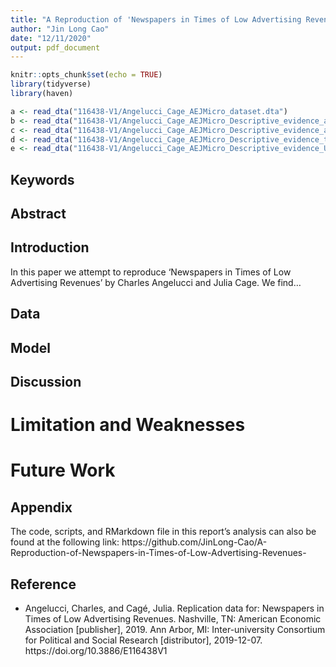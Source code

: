 ```yaml
---
title: "A Reproduction of 'Newspapers in Times of Low Advertising Revenues'"
author: "Jin Long Cao"
date: "12/11/2020"
output: pdf_document
---
```


```r
knitr::opts_chunk$set(echo = TRUE)
library(tidyverse)
library(haven)
```

```r
a <- read_dta("116438-V1/Angelucci_Cage_AEJMicro_dataset.dta")
b <- read_dta("116438-V1/Angelucci_Cage_AEJMicro_Descriptive_evidence_advertisement.dta")
c <- read_dta("116438-V1/Angelucci_Cage_AEJMicro_Descriptive_evidence_advertising_industry.dta")
d <- read_dta("116438-V1/Angelucci_Cage_AEJMicro_Descriptive_evidence_television_quality.dta")
e <- read_dta("116438-V1/Angelucci_Cage_AEJMicro_Descriptive_evidence_US.dta")
```

## Keywords

## Abstract

## Introduction
In this paper we attempt to reproduce 'Newspapers in Times of Low Advertising Revenues' by Charles Angelucci and Julia Cage. We find…


## Data

## Model

## Discussion

# Limitation and Weaknesses

# Future Work

## Appendix
The code, scripts, and RMarkdown file in this report’s analysis can also be found at the following link:
https://github.com/JinLong-Cao/A-Reproduction-of-Newspapers-in-Times-of-Low-Advertising-Revenues-

## Reference

- Angelucci, Charles, and Cagé, Julia. Replication data for: Newspapers in Times of Low Advertising Revenues. Nashville, TN: American Economic Association [publisher], 2019. Ann Arbor, MI: Inter-university Consortium for Political and Social Research [distributor], 2019-12-07. https://doi.org/10.3886/E116438V1


